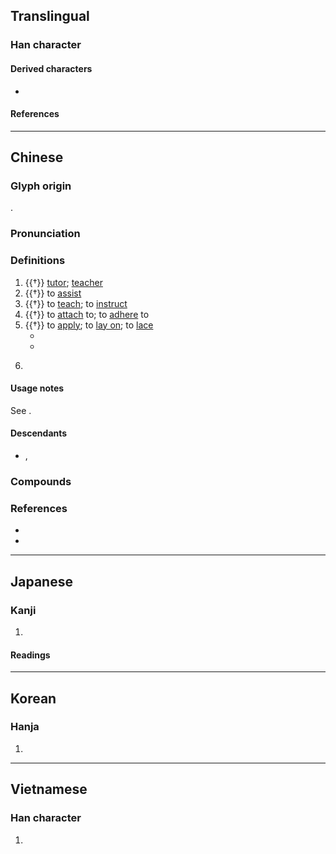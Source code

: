 {{character info}}
==Translingual==

===Han character===
{{Han char|rn=9|rad=人|as=10|sn=12|four=23242|canj=OIBI|ids=⿰亻尃}}

====Derived characters====
* {{l|mul|[[𭗚]], [[𦺉]]}}

====References====
{{Han ref|kx=0112.190|dkj=00939|dj=0240.050|hdz=10201.050|uh=5085}}

----

==Chinese==
{{zh-forms|ss=付|alt=傳,𠌽}}

===Glyph origin===
{{Han etym}}
{{Han compound|人|尃|c1=s|c2=p|t1=man|ls=psc}}.

===Pronunciation===
{{zh-pron
|m=fù
|m-s=
|c=fu6
|c-t=
|g=
|h=pfs=fu
|j=
|mb=hu̿
|md=hó
|mn=pò͘/ml:hù/tw:hū
|mn_note=pò͘ - vernacular (including surname); hù/hū - literary
|mn-t=hu3/bou3
|mn-t_note=bou3 - surname
|w=
|x=
|mc=y
|oc=y
|ma=y
|cat=n,v,pn
}}

===Definitions===
{{zh-hanzi}}

# {{†}} [[tutor]]; [[teacher]]
# {{†}} to [[assist]]
# {{†}} to [[teach]]; to [[instruct]]
# {{†}} to [[attach]] to; to [[adhere]] to
# {{†}} to [[apply]]; to [[lay on]]; to [[lace]]
#* {{zh-x|箭鏃 傅 毒藥|arrowheads '''laced with''' poison|CL|ref={{RQ:Manshu|4|The Yù Tribe (喻部落)|17}}}}
#* {{zh-x|繡面蠻 初生 後 出月，以 針刺 面-上，以 青黛 傅 之。|The Face Tattoo Barbarians are tattooed on their face the month after birth, using needles '''laced with''' indigo dye.|CL|ref={{RQ:Manshu|4|The Black, Gold and Silver Tooth Barbarians (黑金銀齒蠻) and the Leg and Face Tattoo Barbarians (繡腳面蠻) of Yǒngchāng (Prefecture) (永昌; ie. modern Baoshan)|18}}}}
# {{surname|zh}}
#: {{zh-x|^傅 ^雷|{{w|Fu Lei|'''Fu''' Lei}} (Chinese translator)}}

====Usage notes====
See {{zh-l|*付}}.

====Descendants====
* {{desc|en|Fu|bor=1}}, {{l|en|Poh}}

===Compounds===
{{zh-der|傅巖|傅粉郎|內傅|傅粉施朱|傅母|太子太傅|傅會|一傅眾咻|傅彩|傅父|傅粉何郎|少傅|師傅|如虎傅翼|外傅|主傅|傅近|大師傅|傅說版築|太傅|傅粉|保傅|施朱傅粉|施丹傅粉|為虎傅翼|皮傅|未傅|理髮師傅|面如傅粉|老師傅|裱褙師傅|篦頭師傅|齊傅楚咻}}

===References===
* {{R:yue:Hanzi}}
* {{R:twedu|A00219}}

----

==Japanese==

===Kanji===
{{ja-kanji|grade=|rs=人10}}

# {{rfdef|ja|sort=人10}}

====Readings====
{{ja-readings
|goon=ふ
|kanon=ふ
|kun=かしず-く, もり, つく
}}

----

==Korean==

===Hanja===
{{ko-hanja|부}}

# {{rfdef|ko|sort=人10}}

----

==Vietnamese==

===Han character===
{{vi-readings|reading=[[phó]]|rs=人10}}

# {{rfdef|vi|sort=人10}}